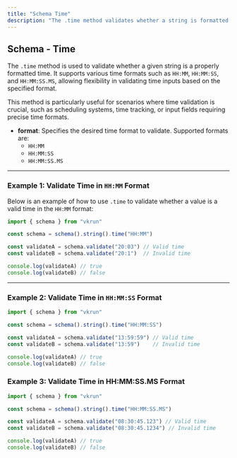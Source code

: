 ```yaml
---
title: "Schema Time"
description: "The .time method validates whether a string is formatted as a valid time. Supporting formats like HH:MM, HH:MM:SS, and HH:MM:SS.MS, it ensures flexibility in handling various time inputs. Ideal for applications involving scheduling, time tracking, or fields requiring precise time formats."
---
```


## Schema - Time

The `.time` method is used to validate whether a given string is a properly formatted time. It supports various time formats such as `HH:MM`, `HH:MM:SS`, and `HH:MM:SS.MS`, allowing flexibility in validating time inputs based on the specified format.

This method is particularly useful for scenarios where time validation is crucial, such as scheduling systems, time tracking, or input fields requiring precise time formats.

- **format**: Specifies the desired time format to validate. Supported formats are:
  - `HH:MM`
  - `HH:MM:SS`
  - `HH:MM:SS.MS`

---

### Example 1: Validate Time in `HH:MM` Format

Below is an example of how to use `.time` to validate whether a value is a valid time in the `HH:MM` format:

```ts
import { schema } from "vkrun"

const schema = schema().string().time("HH:MM")

const validateA = schema.validate("20:03") // Valid time
const validateB = schema.validate("20:1")  // Invalid time

console.log(validateA) // true
console.log(validateB) // false
```

---

### Example 2: Validate Time in `HH:MM:SS` Format

```ts
import { schema } from "vkrun"

const schema = schema().string().time("HH:MM:SS")

const validateA = schema.validate("13:59:59") // Valid time
const validateB = schema.validate("13:59")    // Invalid time

console.log(validateA) // true
console.log(validateB) // false
```

### Example 3: Validate Time in HH:MM:SS.MS Format

```ts
import { schema } from "vkrun"

const schema = schema().string().time("HH:MM:SS.MS")

const validateA = schema.validate("08:30:45.123") // Valid time
const validateB = schema.validate("08:30:45.1234") // Invalid time

console.log(validateA) // true
console.log(validateB) // false
```